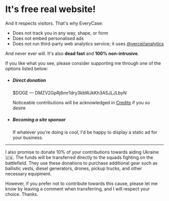 # It's free real website!

And it respects visitors. That's why EveryCase:

- Does not track you in any way, shape, or form
- Does not embed personalised ads
- Does not run third-party web analytics service; it uses [@vercel/analytics](https://vercel.com/docs/concepts/analytics/privacy-policy)

And never ever will. It's also **dead fast** and **100% non-intrusive**.

If you like what you see, please consider supporting me through one of the options listed below:

- ##### Direct donation

  $DOGE — DMZV2GpRj6mr1dry3kbWJkKh3ASJLJLbyN

  Noticeable contributions will be acknowledged in [Credits](about) if you so desire

- ##### Becoming a site sponsor

  If whatever you're doing is cool, I'd be happy to display a static ad for your business.

---

I also promise to donate 10% of your contributions towards aiding Ukraine 🇺🇦. The funds will be transferred directly to the squads fighting on the battlefield. They use these donations to purchase additional gear such as ballistic vests, diesel generators, drones, pickup trucks, and other necessary equipment.

However, if you prefer not to contribute towards this cause, please let me know by leaving a comment when transferring, and I will respect your choice. Thanks.

